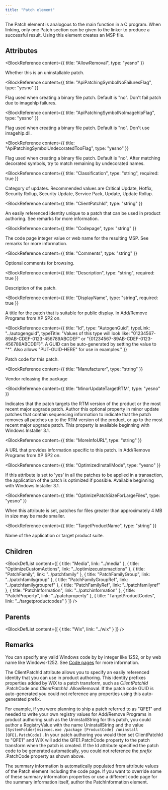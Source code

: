 ```yaml
---
title: "Patch element"
---
```



The Patch element is analogous to the main function in a C program. When linking, only one Patch section
 can be given to the linker to produce a successful result. Using this element creates an MSP file.


## Attributes

<BlockWrapper>

  <BlockReference
    content={{
      title: "AllowRemoval",
      type: "yesno"
    }}
  >
  Whether this is an uninstallable patch.
  </BlockReference>

  <BlockReference
    content={{
      title: "ApiPatchingSymbolNoFailuresFlag",
      type: "yesno"
    }}
  >
  Flag used when creating a binary file patch. Default is "no". Don't fail patch due to imagehlp failures.
  </BlockReference>

  <BlockReference
    content={{
      title: "ApiPatchingSymbolNoImagehlpFlag",
      type: "yesno"
    }}
  >
  Flag used when creating a binary file patch. Default is "no". Don't use imagehlp.dll.
  </BlockReference>

  <BlockReference
    content={{
      title: "ApiPatchingSymbolUndecoratedTooFlag",
      type: "yesno"
    }}
  >
  Flag used when creating a binary file patch. Default is "no". After matching decorated symbols, try to match remaining by undecorated names.
  </BlockReference>

  <BlockReference
    content={{
      title: "Classification",
      type: "string",
      required: true
    }}
  >
  Category of updates. Recommended values are Critical Update, Hotfix, Security Rollup, Security Update, Service Pack, Update, Update Rollup.
  </BlockReference>

  <BlockReference
    content={{
      title: "ClientPatchId",
      type: "string"
    }}
  >
  An easily referenced identity unique to a patch that can be used in product authoring. See remarks for more information.
  </BlockReference>

  <BlockReference
    content={{
      title: "Codepage",
      type: "string"
    }}
  >
  The code page integer value or web name for the resulting MSP. See remarks for more information.
  </BlockReference>

  <BlockReference
    content={{
      title: "Comments",
      type: "string"
    }}
  >
  Optional comments for browsing.
  </BlockReference>

  <BlockReference
    content={{
      title: "Description",
      type: "string",
      required: true
    }}
  >
  Description of the patch.
  </BlockReference>

  <BlockReference
    content={{
      title: "DisplayName",
      type: "string",
      required: true
    }}
  >
  A title for the patch that is suitable for public display. In Add/Remove Programs from XP SP2 on.
  </BlockReference>

  <BlockReference
    content={{
      title: "Id",
      type: "AutogenGuid",
      typeLink: "../autogenguid",
      typeTitle: "Values of this type will look like: \"01234567-89AB-CDEF-0123-456789ABCDEF\" or \"{01234567-89AB-CDEF-0123-456789ABCDEF}\". A GUID can be auto-generated by setting the value to \"*\". Also allows \"PUT-GUID-HERE\" for use in examples."
    }}
  >
  Patch code for this patch.
  </BlockReference>

  <BlockReference
    content={{
      title: "Manufacturer",
      type: "string"
    }}
  >
  Vendor releasing the package
  </BlockReference>

  <BlockReference
    content={{
      title: "MinorUpdateTargetRTM",
      type: "yesno"
    }}
  >
  Indicates that the patch targets the RTM version of the product or the most recent major
   upgrade patch. Author this optional property in minor update patches that contain sequencing
   information to indicate that the patch removes all patches up to the RTM version of the
   product, or up to the most recent major upgrade patch. This property is available beginning
   with Windows Installer 3.1.
  </BlockReference>

  <BlockReference
    content={{
      title: "MoreInfoURL",
      type: "string"
    }}
  >
  A URL that provides information specific to this patch. In Add/Remove Programs from XP SP2 on.
  </BlockReference>

  <BlockReference
    content={{
      title: "OptimizedInstallMode",
      type: "yesno"
    }}
  >
  If this attribute is set to 'yes' in all the patches to be applied in a transaction, the
   application of the patch is optimized if possible. Available beginning with Windows Installer 3.1.
  </BlockReference>

  <BlockReference
    content={{
      title: "OptimizePatchSizeForLargeFiles",
      type: "yesno"
    }}
  >
  When this attribute is set, patches for files greater than approximately 4 MB in size may be made smaller.
  </BlockReference>

  <BlockReference
    content={{
      title: "TargetProductName",
      type: "string"
    }}
  >
  Name of the application or target product suite.
  </BlockReference>

</BlockWrapper>

## Children

<BlockDefList content={[
    {
      title: "Media",
      link: "../media"
    },
    {
      title: "OptimizeCustomActions",
      link: "../optimizecustomactions"
    },
    {
      title: "PatchFamily",
      link: "../patchfamily"
    },
    {
      title: "PatchFamilyGroup",
      link: "../patchfamilygroup"
    },
    {
      title: "PatchFamilyGroupRef",
      link: "../patchfamilygroupref"
    },
    {
      title: "PatchFamilyRef",
      link: "../patchfamilyref"
    },
    {
      title: "PatchInformation",
      link: "../patchinformation"
    },
    {
      title: "PatchProperty",
      link: "../patchproperty"
    },
    {
      title: "TargetProductCodes",
      link: "../targetproductcodes"
    }
  ]}
/>

## Parents

<BlockDefList content={[
    {
      title: "Wix",
      link: "../wix"
    }
  ]}
/>

## Remarks

You can specify any valid Windows code by by integer like 1252, or by web name like Windows-1252. See [Code pages](../../tools/codepage/) for more information.

The ClientPatchId attribute allows you to specify an easily referenced identity that you can use in product authoring. This identity prefixes properties added by WiX to a patch transform, such as _ClientPatchId_ .PatchCode and _ClientPatchId_ .AllowRemoval. If the patch code GUID is auto-generated you could not reference any properties using this auto-generated prefix.

For example, if you were planning to ship a patch referred to as "QFE1" and needed to write your own registry values for Add/Remove Programs in product authoring such as the UninstallString for this patch, you could author a RegistryValue with the name UninstallString and the value `[SystemFolder]msiexec.exe /package [ProductCode] /uninstall [QFE1.PatchCode]` . In your patch authoring you would then set ClientPatchId to "QFE1" and WiX will add the QFE1.PatchCode property to the patch transform when the patch is created. If the Id attribute specified the patch code to be generated automatically, you could not reference the _prefix_ .PatchCode property as shown above.

The summary information is automatically populated from attribute values of the Patch element including the code page. If you want to override some of these summary information properties or use a different code page for the summary information itself, author the PatchInformation element.


